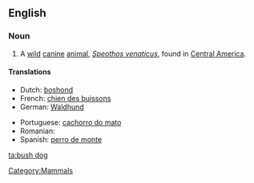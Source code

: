 ==English==
{{wikipedia}}

===Noun===
{{en-noun|sg=[[bush]] [[dog]]}}

# A [[wild]] [[canine]] [[animal]], ''[[Speothos venaticus]]'', found in [[Central America]].


====Translations====
{{trans-top|a wild canine animal}}
*Dutch: [[boshond]] {{m}}
*French: [[chien des buissons]] {{m}}
*German: [[Waldhund]] {{m}}
{{trans-mid}}
*Portuguese: [[cachorro do mato]] {{m}}
* Romanian: {{t|ro|câinele de tufiş}}
*Spanish: [[perro de monte]] {{m}}
{{trans-bottom}}

[[Category:Mammals]]

[[ta:bush dog]]